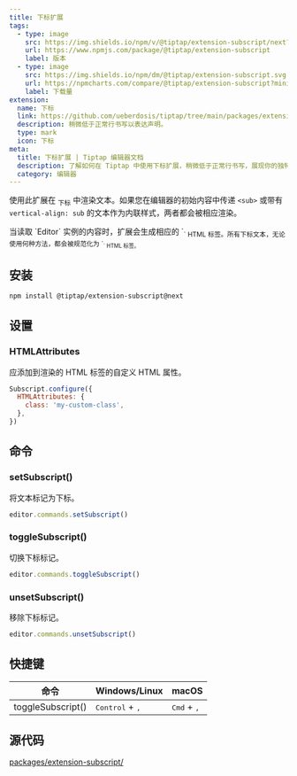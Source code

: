 ```yaml
---
title: 下标扩展
tags:
  - type: image
    src: https://img.shields.io/npm/v/@tiptap/extension-subscript/next?label=version
    url: https://www.npmjs.com/package/@tiptap/extension-subscript
    label: 版本
  - type: image
    src: https://img.shields.io/npm/dm/@tiptap/extension-subscript.svg
    url: https://npmcharts.com/compare/@tiptap/extension-subscript?minimal=true
    label: 下载量
extension:
  name: 下标
  link: https://github.com/ueberdosis/tiptap/tree/main/packages/extension-subscript
  description: 稍微低于正常行书写以表达声明。
  type: mark
  icon: 下标
meta:
  title: 下标扩展 | Tiptap 编辑器文档
  description: 了解如何在 Tiptap 中使用下标扩展，稍微低于正常行书写，展现你的独特风格。
  category: 编辑器
---
```



使用此扩展在 <sub>下标</sub> 中渲染文本。如果您在编辑器的初始内容中传递 `<sub>` 或带有 `vertical-align: sub` 的文本作为内联样式，两者都会被相应渲染。

<Callout title="限制" variant="default">
    当读取 `Editor` 实例的内容时，扩展会生成相应的 `<sub>` HTML 标签。所有下标文本，无论使用何种方法，都会被规范化为 `<sub>` HTML 标签。
</Callout>

<CodeDemo path="/Marks/Subscript" />

## 安装

```bash
npm install @tiptap/extension-subscript@next
```

## 设置

### HTMLAttributes

应添加到渲染的 HTML 标签的自定义 HTML 属性。

```js
Subscript.configure({
  HTMLAttributes: {
    class: 'my-custom-class',
  },
})
```

## 命令

### setSubscript()

将文本标记为下标。

```js
editor.commands.setSubscript()
```

### toggleSubscript()

切换下标标记。

```js
editor.commands.toggleSubscript()
```

### unsetSubscript()

移除下标标记。

```js
editor.commands.unsetSubscript()
```

## 快捷键

| 命令               | Windows/Linux                     | macOS                         |
| ------------------- | --------------------------------- | ----------------------------- |
| toggleSubscript()   | <kbd>Control</kbd> + <kbd>,</kbd> | <kbd>Cmd</kbd> + <kbd>,</kbd> |

## 源代码

[packages/extension-subscript/](https://github.com/ueberdosis/tiptap/blob/main/packages/extension-subscript/)